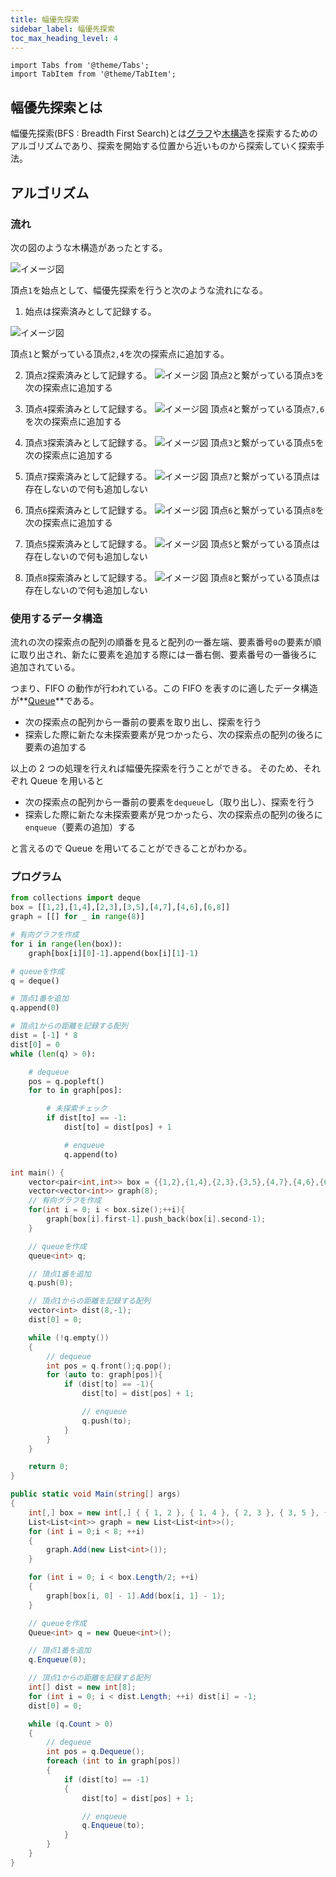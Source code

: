 ```yaml
---
title: 幅優先探索
sidebar_label: 幅優先探索
toc_max_heading_level: 4
---
```


```mdx-code-block
import Tabs from '@theme/Tabs';
import TabItem from '@theme/TabItem';
```

## 幅優先探索とは

幅優先探索(BFS : Breadth First Search)とは[グラフ](/docs/Data-structure/graph)や[木構造](/docs/Data-structure/tree)を探索するためのアルゴリズムであり、探索を開始する位置から近いものから探索していく探索手法。

## アルゴリズム

### 流れ

次の図のような木構造があったとする。

![イメージ図](/img/svg/Algorithm/breadth-first-search/breadth-1.drawio.svg "最初の木構造")

頂点`1`を始点として、幅優先探索を行うと次のような流れになる。

1. 始点は探索済みとして記録する。

![イメージ図](/img/svg/Algorithm/breadth-first-search/breadth-2.drawio.svg "手順1後の木構造")

頂点`1`と繋がっている頂点`2,4`を次の探索点に追加する。

2. 頂点`2`探索済みとして記録する。
   ![イメージ図](/img/svg/Algorithm/breadth-first-search/breadth-3.drawio.svg "手順2後の木構造")
   頂点`2`と繋がっている頂点`3`を次の探索点に追加する

3. 頂点`4`探索済みとして記録する。
   ![イメージ図](/img/svg/Algorithm/breadth-first-search/breadth-4.drawio.svg "手順3後の木構造")
   頂点`4`と繋がっている頂点`7,6`を次の探索点に追加する

4. 頂点`3`探索済みとして記録する。
   ![イメージ図](/img/svg/Algorithm/breadth-first-search/breadth-5.drawio.svg "手順4後の木構造")
   頂点`3`と繋がっている頂点`5`を次の探索点に追加する

5. 頂点`7`探索済みとして記録する。
   ![イメージ図](/img/svg/Algorithm/breadth-first-search/breadth-6.drawio.svg "手順5後の木構造")
   頂点`7`と繋がっている頂点は存在しないので何も追加しない

6. 頂点`6`探索済みとして記録する。
   ![イメージ図](/img/svg/Algorithm/breadth-first-search/breadth-7.drawio.svg "手順6後の木構造")
   頂点`6`と繋がっている頂点`8`を次の探索点に追加する

7. 頂点`5`探索済みとして記録する。
   ![イメージ図](/img/svg/Algorithm/breadth-first-search/breadth-8.drawio.svg "手順7後の木構造")
   頂点`5`と繋がっている頂点は存在しないので何も追加しない

8. 頂点`8`探索済みとして記録する。
   ![イメージ図](/img/svg/Algorithm/breadth-first-search/breadth-9.drawio.svg "手順8後の木構造")
   頂点`8`と繋がっている頂点は存在しないので何も追加しない

### 使用するデータ構造

流れの次の探索点の配列の順番を見ると配列の一番左端、要素番号`0`の要素が順に取り出され、新たに要素を追加する際には一番右側、要素番号の一番後ろに追加されている。

つまり、FIFO の動作が行われている。この FIFO を表すのに適したデータ構造が**[Queue](/docs/Data-structure/queue)**である。

- 次の探索点の配列から一番前の要素を取り出し、探索を行う
- 探索した際に新たな未探索要素が見つかったら、次の探索点の配列の後ろに要素の追加する

以上の 2 つの処理を行えれば幅優先探索を行うことができる。
そのため、それぞれ Queue を用いると

- 次の探索点の配列から一番前の要素を`dequeue`し（取り出し）、探索を行う
- 探索した際に新たな未探索要素が見つかったら、次の探索点の配列の後ろに`enqueue`（要素の追加）する

と言えるので Queue を用いてることができることがわかる。

### プログラム

<Tabs groupId="code">
  <TabItem value="python" label="Python" default>

```python title="breadth-first-search.py"
from collections import deque
box = [[1,2],[1,4],[2,3],[3,5],[4,7],[4,6],[6,8]]
graph = [[] for _ in range(8)]

# 有向グラフを作成
for i in range(len(box)):
    graph[box[i][0]-1].append(box[i][1]-1)

# queueを作成
q = deque()

# 頂点1番を追加
q.append(0)

# 頂点1からの距離を記録する配列
dist = [-1] * 8
dist[0] = 0
while (len(q) > 0):

    # dequeue
    pos = q.popleft()
    for to in graph[pos]:

        # 未探索チェック
        if dist[to] == -1:
            dist[to] = dist[pos] + 1

            # enqueue
            q.append(to)


```

  </TabItem>
  <TabItem value="C++" label="C++">

```cpp title="breadth-first-search.cpp"
int main() {
    vector<pair<int,int>> box = {{1,2},{1,4},{2,3},{3,5},{4,7},{4,6},{6,8}};
    vector<vector<int>> graph(8);
    // 有向グラフを作成
    for(int i = 0; i < box.size();++i){
        graph[box[i].first-1].push_back(box[i].second-1);
    }

    // queueを作成
    queue<int> q;

    // 頂点1番を追加
    q.push(0);

    // 頂点1からの距離を記録する配列
    vector<int> dist(8,-1);
    dist[0] = 0;

    while (!q.empty())
    {
        // dequeue
        int pos = q.front();q.pop();
        for (auto to: graph[pos]){
            if (dist[to] == -1){
                dist[to] = dist[pos] + 1;

                // enqueue
                q.push(to);
            }
        }
    }

    return 0;
}
```

  </TabItem>
  <TabItem value="C#" label="C#">

```csharp title="breadth-first-search.cs"
public static void Main(string[] args)
{
    int[,] box = new int[,] { { 1, 2 }, { 1, 4 }, { 2, 3 }, { 3, 5 }, { 4, 7 }, { 4, 6 }, { 6, 8 } };
    List<List<int>> graph = new List<List<int>>();
    for (int i = 0;i < 8; ++i)
    {
        graph.Add(new List<int>());
    }

    for (int i = 0; i < box.Length/2; ++i)
    {
        graph[box[i, 0] - 1].Add(box[i, 1] - 1);
    }

    // queueを作成
    Queue<int> q = new Queue<int>();

    // 頂点1番を追加
    q.Enqueue(0);

    // 頂点1からの距離を記録する配列
    int[] dist = new int[8];
    for (int i = 0; i < dist.Length; ++i) dist[i] = -1;
    dist[0] = 0;

    while (q.Count > 0)
    {
        // dequeue
        int pos = q.Dequeue();
        foreach (int to in graph[pos])
        {
            if (dist[to] == -1)
            {
                dist[to] = dist[pos] + 1;

                // enqueue
                q.Enqueue(to);
            }
        }
    }
}
```

  </TabItem>
</Tabs>

